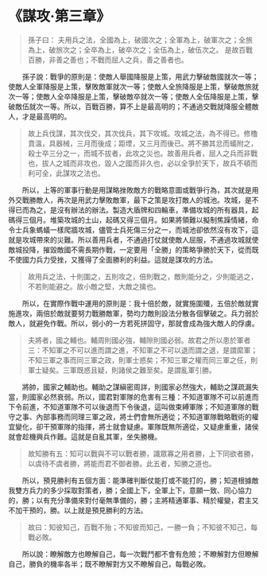 # 《謀攻·第三章》

> 孫子曰： 夫用兵之法，全國為上，破國次之；全軍為上，破軍次之；全旅為上，破旅次之；全卒為上，破卒次之；全伍為上，破伍次之。 是故百戰百勝，非善之善也；不戰而屈人之兵，善之善者也。

&emsp;&emsp;孫子說：戰爭的原則是：使敵人舉國降服是上策，用武力擊破敵國就次一等；使敵人全軍降服是上策，擊敗敵軍就次一等；使敵人全旅降服是上策，擊破敵旅就次一等；使敵人全卒降服是上策，擊破敵卒就次一等；使敵人全伍降服是上策，擊破敵伍就次一等。所以，百戰百勝，算不上是最高明的；不通過交戰就降服全體敵人，才是最高明的。

> 故上兵伐謀，其次伐交，其次伐兵，其下攻城。攻城之法，為不得已。修櫓賁溫，具器械，三月而後成；距堙，又三月而後已。將不勝其忿而蟻附之，殺士卒三分之一，而城不拔者，此攻之災也。故善用兵者，屈人之兵而非戰也，拔人之城而非攻也，毀人之國而非久也，必以全爭於天下，故兵不頓而利可全，此謀攻之法也。

&emsp;&emsp;所以，上等的軍事行動是用謀略挫敗敵方的戰略意圖或戰爭行為，其次就是用外交戰勝敵人，再次是用武力擊敗敵軍，最下之策是攻打敵人的城池。攻城，是不得已而為之，是沒有辦法的辦法。製造大盾牌和四輪車，準備攻城的所有器具，起碼得三個月。堆築攻城的土山，起碼又得三個月。如果將領難以擬制焦躁情緒，命令士兵象螞蟻一樣爬牆攻城，儘管士兵死傷三分之一，而城池卻依然沒有攻下，這就是攻城帶來的災難。所以善用兵者，不通過打仗就使敵人屈服，不通過攻城就使敵城投降，摧毀敵國不需長期作戰，一定要用「全勝」的策略爭勝於天下，從而既不使國力兵力受挫，又獲得了全面勝利的利益。這就是謀攻的方法。

> 故用兵之法，十則圍之，五則攻之，倍則戰之，敵則能分之，少則能逃之，不若則能避之。故小敵之堅，大敵之擒也。

&emsp;&emsp;所以，在實際作戰中運用的原則是：我十倍於敵，就實施圍殲，五倍於敵就實施進攻，兩倍於敵就要努力戰勝敵軍，勢均力敵則設法分散各個擊破之。兵力弱於敵人，就避免作戰。所以，弱小的一方若死拼固守，那就會成為強大敵人的俘虜。

> 夫將者，國之輔也。輔周則國必強，輔隙則國必弱。故君之所以患於軍者三：不知軍之不可以進而謂之進，不知軍之不可以退而謂之退，是謂縻軍；不知三軍之事而同三軍之政，則軍士惑矣；不知三軍之權而同三軍之任，則軍士疑矣。三軍既惑且疑，則諸侯之難至矣。是謂亂軍引勝。

&emsp;&emsp;將帥，國家之輔助也。輔助之謀縝密周詳，則國家必然強大，輔助之謀疏漏失當，則國家必然衰弱。所以，國君對軍隊的危害有三種：不知道軍隊不可以前進而下令前進，不知道軍隊不可以後退而下令後退，這叫做束縛軍隊；不知道軍隊的戰守之事、內部事務而同理三軍之政，將士們會無所適從；不知道軍隊戰略戰術的權宜變化，卻干預軍隊的指揮，將士就會疑慮。軍隊既無所適從，又疑慮重重，諸侯就會趁機興兵作難。這就是自亂其軍，坐失勝機。

> 故知勝有五：知可以戰與不可以戰者勝，識眾寡之用者勝，上下同欲者勝，以虞待不虞者勝，將能而君不御者勝。此五者，知勝之道也。

&emsp;&emsp;所以，預見勝利有五個方面：能準確判斷仗能打或不能打的，勝；知道根據敵我雙方兵力的多少採取對策者，勝；全國上下，全軍上下，意願一致、同心協力的，勝；以有充分準備來對付毫無準備的，勝；主將精通軍事、精於權變，君主又不加干預的，勝。以上就是預見勝利的方法。

> 故曰：知彼知己，百戰不殆；不知彼而知己，一勝一負；不知彼不知己，每戰必敗。

&emsp;&emsp;所以說：瞭解敵方也瞭解自己，每一次戰鬥都不會有危險；不瞭解對方但瞭解自己，勝負的機率各半；既不瞭解對方又不瞭解自己，每戰必敗。
